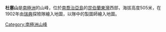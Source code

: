 {{coord|54|16|S|36|29|W|source:GNIS|display=title}}

'''杜塞山'''是[[南極洲|南極洲]]的山峰，位於[[南喬治亞島|南喬治亞島]]的[[昆伯蘭東灣|昆伯蘭東灣]]西部，海拔高度505米，在1902年由[[瑞典|瑞典]]探險隊繪入地圖，以隊中的製圖師繪入地圖。

{{Antarctica-geo-stub}}
[[Category:南極洲山峰|Category:南極洲山峰]]